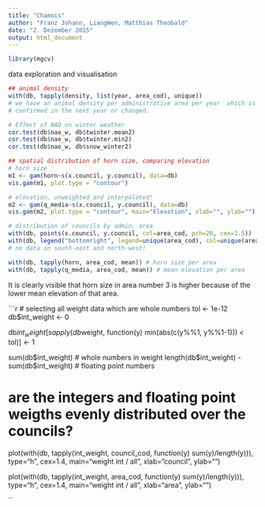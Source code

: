 ```yaml
---
title: "Chamois"
author: "Franz Johann, LiangWen, Matthias Theobald"
date: "2. Dezember 2015"
output: html_document
---
```


```r
library(mgcv)
```

data exploration and visualisation

```r
## animal density
with(db, tapply(density, list(year, area_cod), unique))
# we have an animal density per administrative area per year  which is then 
# confirmed in the next year or changed.
```

```r
# Effect of NAO on winter weather
cor.test(db$nao_w, db$twinter.mean2)
cor.test(db$nao_w, db$twinter.min2)
cor.test(db$nao_w, db$snow_winter2)

```

```r
## spatial distribution of horn size, comparing elevation
# horn size
m1 <- gam(horn~s(x.council, y.council), data=db)
vis.gam(m1, plot.type = "contour")

# elevation, unweighted and interpolated!
m2 <- gam(q_media~s(x.council, y.council), data=db)
vis.gam(m2, plot.type = "contour", main="Elevation", xlab="", ylab="")

# distribution of councils by admin. area
with(db, points(x.council, y.council, col=area_cod, pch=20, cex=1.5))
with(db, legend("bottomright", legend=unique(area_cod), col=unique(area_cod), pch=20))
# no data in south-east and north-west!

with(db, tapply(horn, area_cod, mean)) # horn size per area
with(db, tapply(q_media, area_cod, mean)) # mean elevation per area
```

It is clearly visible that horn size in area number 3 is higher because of the lower mean elevation of that area.

```r
# selecting all weight data which are whole numbers
tol <- 1e-12
db$int_weight <- 0

db$int_weight[sapply(db$weight, function(y) min(abs(c(y%%1, y%%1-1))) < tol)] <- 1

sum(db$int_weight) # whole numbers in weight
length(db$int_weight) - sum(db$int_weight) # floating point numbers

# are the integers and floating point weigths evenly distributed over the councils?

plot(with(db, tapply(int_weight, council_cod, function(y) sum(y)/length(y))), type="h", cex=1.4,
    main="weight int / all", xlab="council", ylab="")

plot(with(db, tapply(int_weight, area_cod, function(y) sum(y)/length(y))), type="h", cex=1.4,
    main="weight int / all", xlab="area", ylab="")

``


